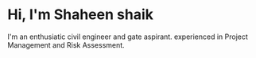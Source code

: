 # Hi, I'm Shaheen shaik

I'm an enthusiatic civil engineer and gate aspirant. experienced in Project Management and Risk Assessment. 